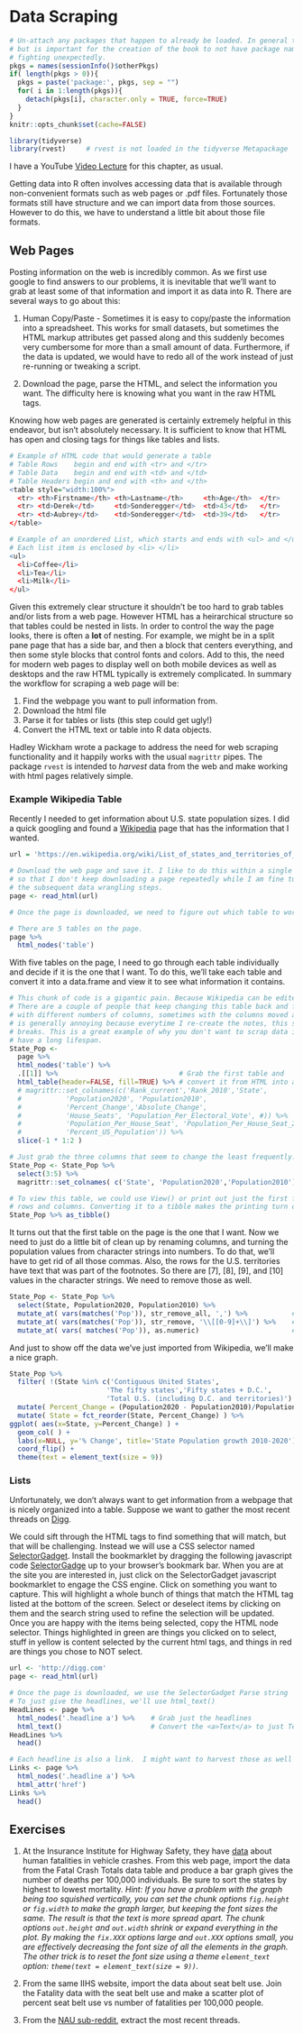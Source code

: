 # Data Scraping

```r
# Un-attach any packages that happen to already be loaded. In general this is unnecessary
# but is important for the creation of the book to not have package namespaces
# fighting unexpectedly.
pkgs = names(sessionInfo()$otherPkgs)
if( length(pkgs > 0)){
  pkgs = paste('package:', pkgs, sep = "")
  for( i in 1:length(pkgs)){
    detach(pkgs[i], character.only = TRUE, force=TRUE)
  }
}
knitr::opts_chunk$set(cache=FALSE)
```

```r
library(tidyverse)
library(rvest)     # rvest is not loaded in the tidyverse Metapackage
```

I have a YouTube [Video Lecture](https://youtu.be/_ydwXGVGtug) for this chapter, as usual.

Getting data into R often involves accessing data that is available through non-convenient formats such as web pages or .pdf files. Fortunately those formats still have structure and we can import data from those sources. However to do this, we have to understand a little bit about those file formats.

## Web Pages

Posting information on the web is incredibly common. As we first use google to find answers to our problems, it is inevitable that we'll want to grab at least some of that information and import it as data into R. There are several ways to go about this:

1. Human Copy/Paste - Sometimes it is easy to copy/paste the information into a spreadsheet. This works for small datasets, but sometimes the HTML markup attributes get passed along and this suddenly becomes very cumbersome for more than a small amount of data. Furthermore, if the data is updated, we would have to redo all of the work instead of just re-running or tweaking a script.

2. Download the page, parse the HTML, and select the information you want. The difficulty here is knowing what you want in the raw HTML tags.


Knowing how web pages are generated is certainly extremely helpful in this endeavor, but isn't absolutely necessary. It is sufficient to know that HTML has open and closing tags for things like tables and lists.

```r
# Example of HTML code that would generate a table
# Table Rows    begin and end with <tr> and </tr>
# Table Data    begin and end with <td> and </td>
# Table Headers begin and end with <th> and </th> 
<table style="width:100%">
  <tr> <th>Firstname</th> <th>Lastname</th>     <th>Age</th>  </tr>
  <tr> <td>Derek</td>     <td>Sonderegger</td>  <td>43</td>   </tr>
  <tr> <td>Aubrey</td>    <td>Sonderegger</td>  <td>39</td>   </tr>
</table>
```

```r
# Example of an unordered List, which starts and ends with <ul> and </ul>
# Each list item is enclosed by <li> </li>
<ul>
  <li>Coffee</li>
  <li>Tea</li>
  <li>Milk</li>
</ul>
```

Given this extremely clear structure it shouldn't be too hard to grab tables and/or lists from a web page. However HTML has a heirarchical structure so that tables could be nested in lists. In order to control the way the page looks, there is often a **lot** of nesting. For example, we might be in a split pane page that has a side bar, and then a block that centers everything, and then some style blocks that control fonts and colors. Add to this, the need for modern web pages to display well on both mobile devices as well as desktops and the raw HTML typically is extremely complicated. 
In summary the workflow for scraping a web page will be:

1. Find the webpage you want to pull information from.
2. Download the html file
3. Parse it for tables or lists (this step could get ugly!)
4. Convert the HTML text or table into R data objects.

Hadley Wickham wrote a package to address the need for web scraping functionality and it happily works with the usual `magrittr` pipes. The package `rvest` is intended to *harvest* data from the web and make working with html pages relatively simple.

### Example Wikipedia Table
Recently I needed to get information about U.S. state population sizes. I did a quick googling and found a
[Wikipedia](https://en.wikipedia.org/wiki/List_of_states_and_territories_of_the_United_States_by_population) 
page that has the information that I wanted. 

```r
url = 'https://en.wikipedia.org/wiki/List_of_states_and_territories_of_the_United_States_by_population'

# Download the web page and save it. I like to do this within a single R Chunk
# so that I don't keep downloading a page repeatedly while I am fine tuning 
# the subsequent data wrangling steps.
page <- read_html(url)
```

```r
# Once the page is downloaded, we need to figure out which table to work with.

# There are 5 tables on the page.
page %>%
  html_nodes('table') 
```

With five tables on the page, I need to go through each table individually and decide if it is the one that I want. To do this, we'll take each table and convert it into a data.frame and view it to see what information it contains.

```r
# This chunk of code is a gigantic pain. Because Wikipedia can be edited by anybody,
# There are a couple of people that keep changing this table back and forth, sometimes
# with different numbers of columns, sometimes with the columns moved around.  This
# is generally annoying because everytime I re-create the notes, this section of code
# breaks. This is a great example of why you don't want to scrap data in scripts that
# have a long lifespan.  
State_Pop <- 
  page %>%
  html_nodes('table') %>% 
  .[[1]] %>%                              # Grab the first table and 
  html_table(header=FALSE, fill=TRUE) %>% # convert it from HTML into a data.frame 
  # magrittr::set_colnames(c('Rank_current','Rank_2010','State',
  #           'Population2020', 'Population2010',
  #           'Percent_Change','Absolute_Change',                            #
  #           'House_Seats', 'Population_Per_Electoral_Vote', #)) %>%        #
  #           'Population_Per_House_Seat', 'Population_Per_House_Seat_2010', # Wikipedia keeps changing these 
  #           'Percent_US_Population')) %>%                                  # columns.  Aaarggh!
  slice(-1 * 1:2 )

# Just grab the three columns that seem to change the least frequently.  Sheesh!
State_Pop <- State_Pop %>%
  select(3:5) %>%
  magrittr::set_colnames( c('State', 'Population2020','Population2010') )

# To view this table, we could use View() or print out just the first few
# rows and columns. Converting it to a tibble makes the printing turn out nice.
State_Pop %>% as_tibble() 
```

It turns out that the first table on the page is the one that I want. Now we need to just do a little bit of clean up by renaming columns, and turning the population values from character strings into numbers. To do that, we'll have to get rid of all those commas. Also, the rows for the U.S. territories have text that was part of the footnotes. So there are [7], [8], [9], and [10] values in the character strings.  We need to remove those as well.

```r
State_Pop <- State_Pop %>%
  select(State, Population2020, Population2010) %>%
  mutate_at( vars(matches('Pop')), str_remove_all, ',') %>%           # remove all commas
  mutate_at( vars(matches('Pop')), str_remove, '\\[[0-9]+\\]') %>%    # remove [7] stuff
  mutate_at( vars( matches('Pop')), as.numeric)                       # convert to numbers
```

And just to show off the data we've just imported from Wikipedia, we'll make a nice graph.

```r
State_Pop %>%
  filter( !(State %in% c('Contiguous United States', 
                        'The fifty states','Fifty states + D.C.',
                        'Total U.S. (including D.C. and territories)') ) )  %>%
  mutate( Percent_Change = (Population2020 - Population2010)/Population2010 ) %>%
  mutate( State = fct_reorder(State, Percent_Change) ) %>%
ggplot( aes(x=State, y=Percent_Change) ) +
  geom_col( ) +
  labs(x=NULL, y='% Change', title='State Population growth 2010-2020') +
  coord_flip() +
  theme(text = element_text(size = 9))  
```


### Lists
Unfortunately, we don't always want to get information from a webpage that is nicely organized into a table. Suppose we want to gather the most recent threads on [Digg](http://www.digg.com).

We could sift through the HTML tags to find something that will match, but that will be challenging.  Instead we will use a CSS selector named [SelectorGadget](https://selectorgadget.com). Install the bookmarklet by dragging the following javascript code  [SelectorGadge](javascript:(function(){var%20s=document.createElement('div');s.innerHTML='Loading...';s.style.color='black';s.style.padding='20px';s.style.position='fixed';s.style.zIndex='9999';s.style.fontSize='3.0em';s.style.border='2px%20solid%20black';s.style.right='40px';s.style.top='40px';s.setAttribute('class','selector_gadget_loading');s.style.background='white';document.body.appendChild(s);s=document.createElement('script');s.setAttribute('type','text/javascript');s.setAttribute('src','https://dv0akt2986vzh.cloudfront.net/unstable/lib/selectorgadget.js');document.body.appendChild(s);})();) 
up to your browser's bookmark bar.  When you are at the site you are interested in, just click on the SelectorGadget javascript bookmarklet to engage the CSS engine. Click on something you want to capture. This will highlight a whole bunch of things that match the HTML tag listed at the bottom of the screen. Select or deselect items by clicking on them and the search string used to refine the selection will be updated. Once you are happy with the items being selected, copy the HTML node selector. Things highlighted in green are things you clicked on to select, stuff in yellow is content selected by the current html tags, and things in red are things you chose to NOT select.



```r
url <- 'http://digg.com'
page <- read_html(url)
```

```r
# Once the page is downloaded, we use the SelectorGadget Parse string
# To just give the headlines, we'll use html_text()
HeadLines <- page %>%
  html_nodes('.headline a') %>%    # Grab just the headlines
  html_text()                      # Convert the <a>Text</a> to just Text
HeadLines %>%
  head()
```


```r
# Each headline is also a link.  I might want to harvest those as well
Links <- page %>%
  html_nodes('.headline a') %>%
  html_attr('href')  
Links %>%
  head()
```


<!-- ## Scraping .pdf files -->
<!-- PDF documents can either be created with software that produce text that is -->
<!-- readable, or it can be scanned and everything is effectively an image. The work  -->
<!-- flow presented in this section assumes that the text is readable as text and is not an image. -->


## Exercises  {#Exercises_WebScraping}
1. At the Insurance Institute for Highway Safety, they have
[data](https://www.iihs.org/topics/fatality-statistics/detail/state-by-state) 
about human fatalities in vehicle crashes. From this web page, import the data from 
the Fatal Crash Totals data table and produce a bar graph gives the number of deaths 
per 100,000 individuals. Be sure to sort the states by highest to lowest mortality. 
_Hint: If you have a problem with the graph being too squished vertically, you can set
the chunk options `fig.height` or `fig.width` to make the graph larger, but keeping 
the font sizes the same. The result is that the text is more spread apart. The chunk
options `out.height` and `out.width` shrink or expand everything in the plot. By
making the `fix.XXX` options large and `out.XXX` options small, you are effectively
decreasing the font size of all the elements in the graph. The other trick is to 
reset the font size using a theme `element_text` option: 
`theme(text = element_text(size = 9))`.
_

2. From the same IIHS website, import the data about seat belt use. Join the Fatality 
data with the seat belt use and make a scatter plot of percent seat belt use vs number of 
fatalities per 100,000 people.

3. From the [NAU sub-reddit](https://www.reddit.com/r/NAU), extract the most 
recent threads.

